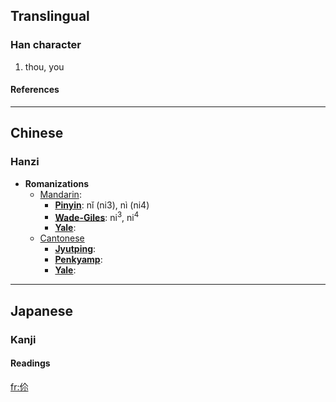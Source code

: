 ==Translingual==
===Han character===
{{Han char|rad=人|as=05|sn=7|four=|canj=人人火 (OOF)}}
# thou, you
====References====
{{Han ref|kx=0096.200|dkj=00470|dj=0205.050|hdz=10136.050|uh=4F31|ud=20273}}
----

==Chinese==
===Hanzi===


* '''Romanizations'''
** [[Mandarin]]:
*** '''[[Pinyin]]''': nǐ (ni3), nì (ni4)
*** '''[[Wade-Giles]]''': ni<sup>3</sup>, ni<sup>4</sup>
*** '''[[Yale]]''': 
**[[Cantonese]]
***'''[[Jyutping]]''':
***'''[[Penkyamp]]''': 
***'''[[Yale]]''': 


----
==Japanese==
===Kanji===


{{ja-kanji|grade=|rs=人05}}
====Readings====
{{ja-readings|on=[[じ]] (ji)|kun=}}




[[fr:伱]]